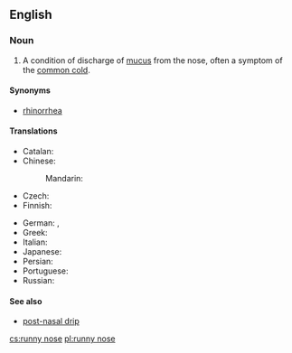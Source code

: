 ==English==
{{wikipedia|rhinorrhea}}

===Noun===
{{en-noun|head=[[runny]] [[nose]]}}

# A condition of discharge of [[mucus]] from the nose, often a symptom of the [[common cold]].

====Synonyms====
* [[rhinorrhea]]

====Translations====
{{trans-top|condition of discharge of mucus from the nose}}
* Catalan: {{t|ca|nas tapat|m}}
* Chinese:
*: Mandarin: {{t+|cmn|流鼻涕|tr=liú bítì|sc=Hani}}
* Czech: {{t+|cs|rýma|f}}
* Finnish: {{t|fi|vuotava}} {{t+|fi|nenä}}
{{trans-mid}}
* German: {{qualifier|rare}} {{t|de|Triefnase}}, {{t+|de|Schnupfen|m}}
* Greek: {{t+|el|συνάχι|n}}
* Italian: {{t|it|naso che cola|m}}
* Japanese: {{t+|ja|鼻水|tr=はなみず, hanamizu|sc=Jpan}}
* Persian: {{t|fa|آب ریزِشِ بینی|sc=fa-Arab}}
* Portuguese: {{t|pt|[[nariz]] [[escorrendo]]|m}}
* Russian: {{t+|ru|насморк|m|tr=násmork}}
{{trans-bottom}}

====See also====
* [[post-nasal drip]]

[[cs:runny nose]]
[[pl:runny nose]]